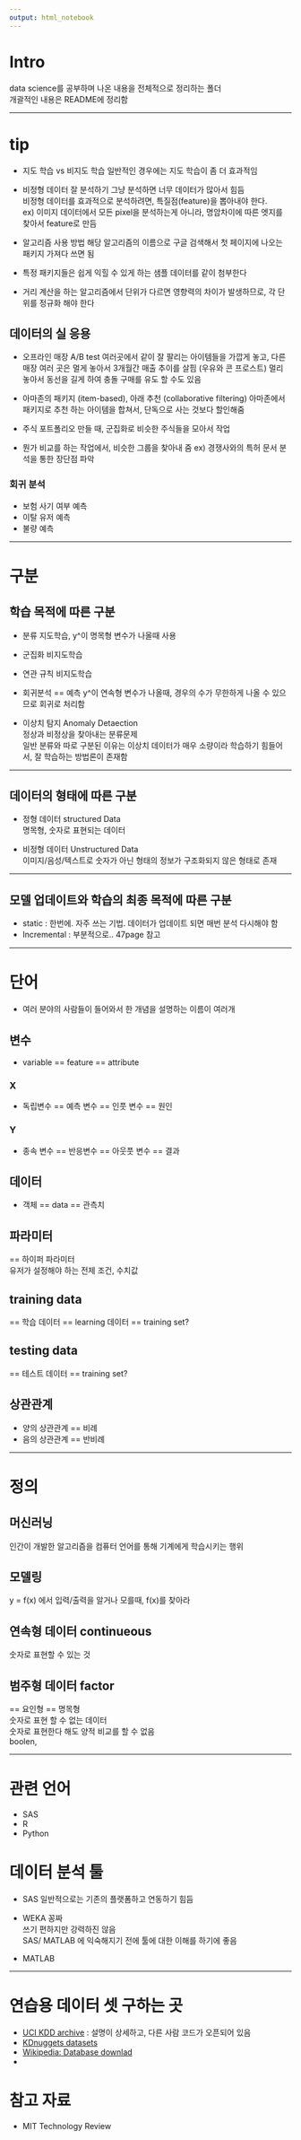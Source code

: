 ---
output: html_notebook
---

# Intro
data science를 공부하며 나온 내용을 전체적으로 정리하는 폴더  
개괄적인 내용은 README에 정리함

---

# tip
- 지도 학습 vs 비지도 학습
일반적인 경우에는 지도 학습이 좀 더 효과적임

- 비정형 데이터 잘 분석하기
그냥 분석하면 너무 데이터가 많아서 힘듬  
비정형 데이터를 효과적으로 분석하려면, 특질점(feature)을 뽑아내야 한다.  
ex) 이미지 데이터에서 모든 pixel을 분석하는게 아니라, 명암차이에 따른 엣지를 찾아서 feature로 만듬  

- 알고리즘 사용 방법
해당 알고리즘의 이름으로 구글 검색해서 첫 페이지에 나오는 패키지 가져다 쓰면 됨

- 특정 패키지들은 쉽게 익힐 수 있게 하는 샘플 데이터를 같이 첨부한다

- 거리 계산을 하는 알고리즘에서 단위가 다르면 영향력의 차이가 발생하므로, 각 단위를 정규화 해야 한다

## 데이터의 실 응용 
- 오프라인 매장 A/B test
여러곳에서 같이 잘 팔리는 아이템들을 가깝게 놓고,
다른 매장 여러 곳은 멀게 놓아서 3개월간 매출 추이를 살핌 (우유와 콘 프로스트)
멀리 놓아서 동선을 길게 하여 충돌 구매를 유도 할 수도 있음
  
- 아마존의 패키지 (item-based), 아래 추천 (collaborative filtering)
아마존에서 패키지로 추천 하는 아이템을 합쳐서, 단독으로 사는 것보다 할인해줌  

- 주식 포트폴리오 만들 때, 군집화로 비슷한 주식들을 모아서 작업

- 뭔가 비교를 하는 작업에서, 비슷한 그룹을 찾아내 줌
ex) 경쟁사와의 특허 문서 분석을 통한 장단점 파악

### 회귀 분석
- 보험 사기 여부 예측
- 이탈 유저 예측
- 불량 예측

---

# 구분
## 학습 목적에 따른 구분
- 분류
지도학습, y^이 명목형 변수가 나올때 사용

- 군집화
비지도학습

- 연관 규칙
비지도학습

- 회귀분석 == 예측
y^이 연속형 변수가 나올때, 경우의 수가 무한하게 나올 수 있으므로 회귀로 처리함

- 이상치 탐지 
Anomaly Detaection  
정상과 비정상을 찾아내는 분류문제  
일반 분류와 따로 구분된 이유는 이상치 데이터가 매우 소량이라 학습하기 힘들어서,
잘 학습하는 방법론이 존재함

---

## 데이터의 형태에 따른 구분
- 정형 데이터
structured Data  
명목형, 숫자로 표현되는 데이터

- 비정형 데이터 
Unstructured Data  
이미지/음성/텍스트로 숫자가 아닌 형태의 정보가 구조화되지 않은 형태로 존재

---

## 모델 업데이트와 학습의 최종 목적에 따른 구분
- static : 한번에. 자주 쓰는 기법. 데이터가 업데이트 되면 매번 분석 다시해야 함
- Incremental : 부분적으로..
47page 참고

---

# 단어
- 여러 분야의 사람들이 들어와서 한 개념을 설명하는 이름이 여러개

## 변수
- variable == feature == attribute

### X
- 독립변수 == 예측 변수 == 인풋 변수 == 원인

### Y
- 종속 변수 == 반응변수 == 아웃풋 변수 == 결과

## 데이터
- 객체 == data == 관측치

## 파라미터
== 하이퍼 파라미터  
유저가 설정해야 하는 전제 조건, 수치값

## training data
== 학습 데이터 == learning 데이터 == training set?

## testing data
== 테스트 데이터 == training set?

## 상관관계
- 양의 상관관계 == 비례
- 음의 상관관계 == 반비례

---

# 정의
## 머신러닝
인간이 개발한 알고리즘을 컴퓨터 언어를 통해 기계에게 학습시키는 행위

## 모델링
 y = f(x) 에서 입력/출력을 알거나 모를때, f(x)를 찾아라
 
## 연속형 데이터 continueous
숫자로 표현할 수 있는 것 

## 범주형 데이터 factor
== 요인형 == 명목형  
숫자로 표현 할 수 없는 데이터  
숫자로 표현한다 해도 양적 비교를 할 수 없음  
boolen, 

---

# 관련 언어
- SAS
- R
- Python

# 데이터 분석 툴
- SAS
일반적으로는 기존의 플랫폼하고 연동하기 힘듬

- WEKA
꽁짜  
쓰기 편하지만 강력하진 않음   
SAS/ MATLAB 에 익숙해지기 전에 툴에 대한 이해를 하기에 좋음

- MATLAB

---

# 연습용 데이터 셋 구하는 곳
- [UCI KDD archive](http://archive.ics.uci.edu/ml) : 설명이 상세하고, 다른 사람 코드가 오픈되어 있음
- [KDnuggets datasets](http://www.kDnuggets.com/datasets/index.html)
- [Wikipedia: Database downlad](https://ko.wikipedia.org/wiki/%EC%9C%84%ED%82%A4%EB%B0%B1%EA%B3%BC:%EB%8D%B0%EC%9D%B4%ED%84%B0%EB%B2%A0%EC%9D%B4%EC%8A%A4_%EB%8B%A4%EC%9A%B4%EB%A1%9C%EB%93%9C)
- 

# 참고 자료
- MIT Technology Review

